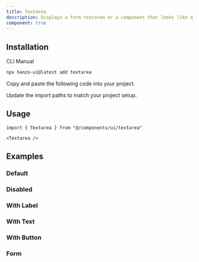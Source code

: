 ```yaml
---
title: Textarea
description: Displays a form textarea or a component that looks like a textarea.
component: true
---
```


<ComponentPreview name="textarea-demo" description="A textarea" />

## Installation

<Tabs defaultValue="cli">

<TabsList>
  <TabsTrigger value="cli">CLI</TabsTrigger>
  <TabsTrigger value="manual">Manual</TabsTrigger>
</TabsList>
<TabsContent value="cli">

```bash
npx hanzo-ui@latest add textarea
```

</TabsContent>

<TabsContent value="manual">

<Steps>

<Step>Copy and paste the following code into your project.</Step>

<ComponentSource name="textarea" />

<Step>Update the import paths to match your project setup.</Step>

</Steps>

</TabsContent>

</Tabs>

## Usage

```tsx
import { Textarea } from "@/components/ui/textarea"
```

```tsx
<Textarea />
```

## Examples

### Default

<ComponentPreview name="textarea-demo" description="A textarea" />

### Disabled

<ComponentPreview name="textarea-disabled" description="A disabled textarea" />

### With Label

<ComponentPreview
  name="textarea-with-label"
  className="[&_div.grid]:w-full"
  description="A textarea with a label"
/>

### With Text

<ComponentPreview
  name="textarea-with-text"
  description="A textarea with text"
/>

### With Button

<ComponentPreview
  name="textarea-with-button"
  description="A textarea with a button"
/>

### Form

<ComponentPreview name="textarea-form" />
